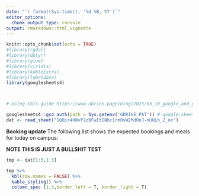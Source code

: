 ```yaml
---
date: "`r format(Sys.time(), '%d %B, %Y')`"
editor_options: 
  chunk_output_type: console
output: rmarkdown::html_vignette
---
```


```r
knitr::opts_chunk$set(echo = TRUE)
#library(rgdal)
#library(dplyr)
#library(glue)
#library(viridis) 
#library(kableExtra)
#library(lubridate)
library(googlesheets4)



# Using this guide https://www.obrien.page/blog/2023/03_10_google_and_github_actions/

googlesheets4::gs4_auth(path = Sys.getenv('GDRIVE_PAT')) # google-sheets-github@astral-web-375220.iam.gserviceaccount.com
dat <- read_sheet("1Q8ir4HNvP2zBFwItINhc1rmBvW2MdHnJ-mUULh_Z_oc")

```

**Booking update**
The following list shows the expected bookings and meals for today on campus:

**NOTE THIS IS JUST A BULLSHIT TEST**

```r
 
tmp <- dat[1:3,1:3]

tmp %>%
  kbl(row.names = FALSE) %>%
  kable_styling() %>% 
  column_spec (1:3,border_left = T, border_right = T) 

```

